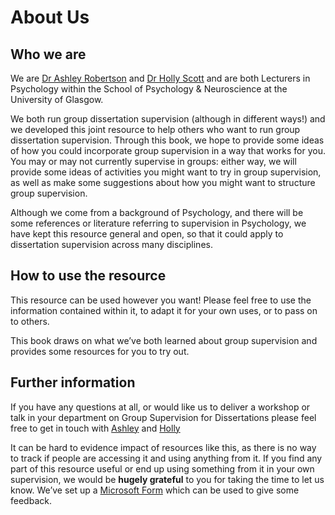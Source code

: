 # About Us {#about_us}

## Who we are

We are [Dr Ashley Robertson](https://www.gla.ac.uk/schools/psychologyneuroscience/staff/ashleyrobertson/){target="_blank"} and [Dr Holly Scott](https://www.gla.ac.uk/schools/psychologyneuroscience/staff/hollyscott/){target="_blank"} and are both Lecturers in Psychology within the School of Psychology & Neuroscience at the University of Glasgow.  

We both run group dissertation supervision (although in different ways!) and we developed this joint resource to help others who want to run group dissertation supervision.  Through this book, we hope to provide some ideas of how you could incorporate group supervision in a way that works for you. You may or may not currently supervise in groups: either way, we will provide some ideas of activities you might want to try in group supervision, as well as make some suggestions about how you might want to structure group supervision.  

Although we come from a background of Psychology, and there will be some references or literature referring to supervision in Psychology, we have kept this resource general and open, so that it could apply to dissertation supervision across many disciplines.

## How to use the resource

This resource can be used however you want! Please feel free to use the information contained within it, to adapt it for your own uses, or to pass on to others.  

This book draws on what we’ve both learned about group supervision and provides some resources for you to try out.  


## Further information

If you have any questions at all, or would like us to deliver a workshop or talk in your department on Group Supervision for Dissertations please feel free to get in touch with [Ashley](mailto:ashley.robertson@glasgow.ac.uk){target="_blank"} and [Holly](mailto:holly.scott@glasgow.ac.uk){target="_blank"}

It can be hard to evidence impact of resources like this, as there is no way to track if people are accessing it and using anything from it. If you find any part of this resource useful or end up using something from it in your own supervision, we would be **hugely grateful** to you for taking the time to let us know. We've set up a [Microsoft Form](https://forms.office.com/e/st5k1td5YQ) which can be used to give some feedback. 
